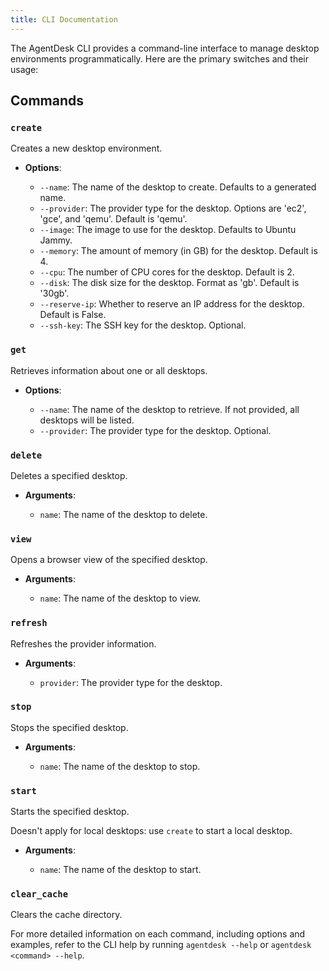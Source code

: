```yaml
---
title: CLI Documentation
---
```


The AgentDesk CLI provides a command-line interface to manage desktop environments programmatically. 
Here are the primary switches and their usage:

## Commands

### `create`
Creates a new desktop environment.

- **Options**:

  - `--name`: The name of the desktop to create. Defaults to a generated name.
  - `--provider`: The provider type for the desktop. Options are 'ec2', 'gce', and 'qemu'. Default is 'qemu'.
  - `--image`: The image to use for the desktop. Defaults to Ubuntu Jammy.
  - `--memory`: The amount of memory (in GB) for the desktop. Default is 4.
  - `--cpu`: The number of CPU cores for the desktop. Default is 2.
  - `--disk`: The disk size for the desktop. Format as '<size>gb'. Default is '30gb'.
  - `--reserve-ip`: Whether to reserve an IP address for the desktop. Default is False.
  - `--ssh-key`: The SSH key for the desktop. Optional.

### `get`

Retrieves information about one or all desktops.

- **Options**:

  - `--name`: The name of the desktop to retrieve. If not provided, all desktops will be listed.
  - `--provider`: The provider type for the desktop. Optional.

### `delete`

Deletes a specified desktop.

- **Arguments**:

  - `name`: The name of the desktop to delete.

### `view`

Opens a browser view of the specified desktop.

- **Arguments**:

  - `name`: The name of the desktop to view.

### `refresh`

Refreshes the provider information.

- **Arguments**:

  - `provider`: The provider type for the desktop.

### `stop`

Stops the specified desktop.

- **Arguments**:

  - `name`: The name of the desktop to stop.

### `start`

Starts the specified desktop.

Doesn't apply for local desktops: use `create` to start a local desktop.

- **Arguments**:

  - `name`: The name of the desktop to start.

### `clear_cache`
Clears the cache directory.

For more detailed information on each command, including options and examples, 
refer to the CLI help by running `agentdesk --help` or `agentdesk <command> --help`.
